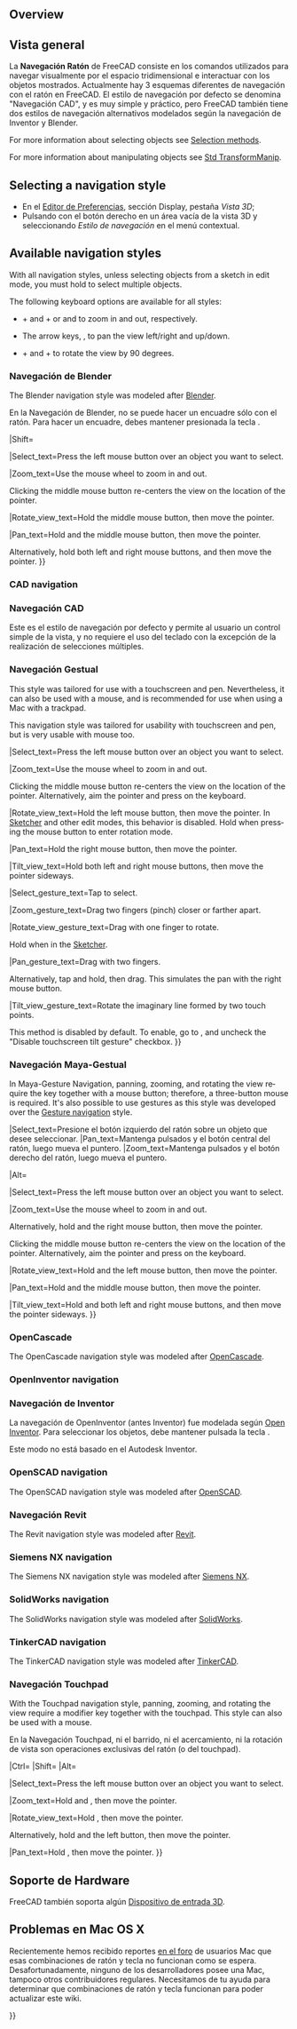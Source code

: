 <languages/>

{{Docnav/es
|[[Getting_started/es|Empezar]]
|[[Selection_methods/es|Métodos de selección]]
}}

{{TOCright}}

<div lang="en" dir="ltr" class="mw-content-ltr">
==Overview==
</div>

<div class="mw-translate-fuzzy">
==Vista general==
La '''Navegación Ratón''' de FreeCAD consiste en los comandos utilizados para navegar visualmente por el espacio tridimensional e interactuar con los objetos mostrados. Actualmente hay 3 esquemas diferentes de navegación con el ratón en FreeCAD.  El estilo de navegación por defecto se denomina "Navegación CAD", y es muy simple y práctico, pero FreeCAD también tiene dos estilos de navegación alternativos modelados según la navegación de Inventor y Blender.
</div>

<div lang="en" dir="ltr" class="mw-content-ltr">
For more information about selecting objects see [[Selection_methods|Selection methods]].
</div>

<div lang="en" dir="ltr" class="mw-content-ltr">
For more information about manipulating objects see [[Std_TransformManip|Std TransformManip]].
</div>

<div lang="en" dir="ltr" class="mw-content-ltr">
== Selecting a navigation style ==
</div>

<div class="mw-translate-fuzzy">
* En el [[Preferences Editor/es|Editor de Preferencias]], sección Display, pestaña ''Vista 3D'';
* Pulsando con el botón derecho en un área vacía de la vista 3D y seleccionando ''Estilo de navegación'' en el menú contextual.
</div>

<div lang="en" dir="ltr" class="mw-content-ltr">
== Available navigation styles ==
</div>

<div lang="en" dir="ltr" class="mw-content-ltr">
With all navigation styles, unless selecting objects from a sketch in edit mode, you must hold {{KEY|Ctrl}} to select multiple objects.
</div>

<div lang="en" dir="ltr" class="mw-content-ltr">
The following keyboard options are available for all styles:
</div>

<div lang="en" dir="ltr" class="mw-content-ltr">
* {{KEY|Ctrl}} + {{ASCII|43}} and {{KEY|Ctrl}} + {{ASCII|22}} or {{KEY|PgUp}} and {{KEY|PgDn}} to zoom in and out, respectively.
* The arrow keys, {{ASCII|17}}{{ASCII|16}}{{ASCII|30}}{{ASCII|31}}, to pan the view left/right and up/down.
* {{KEY|Shift}} + {{ASCII|17}} and {{KEY|Shift}} + {{ASCII|16}} to rotate the view by 90 degrees.
</div>

<span id="Blender_navigation"></span>
<div class="mw-translate-fuzzy">
=== Navegación de Blender ===
</div>

<div lang="en" dir="ltr" class="mw-content-ltr">
The Blender navigation style was modeled after [https://www.blender.org Blender].
</div>

<div class="mw-translate-fuzzy">

En la Navegación de Blender, no se puede hacer un encuadre sólo con el ratón. Para hacer un encuadre, debes mantener presionada la tecla {{KEY|SHIFT}}.
{{Blender Navigation/es}}

{{Blender Navigation
|Select_name=Select
|Pan_name=Pan
|Zoom_name=Zoom
|Rotate_view_name=Rotate view
|Shift={{KEY|Shift}}
|Select_text=Press the left mouse button over an object you want to select.
|Pan_text=Hold {{KEY|Shift}} and the middle mouse button, then move the pointer.

Alternatively, hold both left and right mouse buttons, and then move the pointer.
|Zoom_text=Use the mouse wheel to zoom in and out.
|Rotate_view_text=Hold the middle mouse button, then move the pointer.
}}
</div>

<div lang="en" dir="ltr" class="mw-content-ltr">
|Shift={{KEY|Shift}}
</div>

<div lang="en" dir="ltr" class="mw-content-ltr">
|Select_text=Press the left mouse button over an object you want to select.
</div>

<div lang="en" dir="ltr" class="mw-content-ltr">
|Zoom_text=Use the mouse wheel to zoom in and out.
</div>

<div lang="en" dir="ltr" class="mw-content-ltr">
Clicking the middle mouse button re-centers the view on the location of the pointer.
</div>

<div lang="en" dir="ltr" class="mw-content-ltr">
|Rotate_view_text=Hold the middle mouse button, then move the pointer.
</div>

<div lang="en" dir="ltr" class="mw-content-ltr">
|Pan_text=Hold {{KEY|Shift}} and the middle mouse button, then move the pointer.
</div>

<div lang="en" dir="ltr" class="mw-content-ltr">
Alternatively, hold both left and right mouse buttons, and then move the pointer.
}}
</div>

<div lang="en" dir="ltr" class="mw-content-ltr">
=== CAD navigation ===
</div>

<div class="mw-translate-fuzzy">
=== Navegación CAD ===
Este es el estilo de navegación por defecto y permite al usuario un control simple de la vista, y no requiere el uso del teclado con la excepción de la realización de selecciones múltiples.
</div>

<div lang="en" dir="ltr" class="mw-content-ltr">
{{CAD Navigation
|Select_name=Select
|Zoom_name=Zoom
|Rotate_view_name=Rotate view<br>First method
|Rotate_view_alt_name=Rotate view<br>Alternate method
|Pan_name=Pan
</div>

<div lang="en" dir="ltr" class="mw-content-ltr">
|Ctrl={{KEY|Ctrl}}
|Shift={{KEY|Shift}}
</div>

<div lang="en" dir="ltr" class="mw-content-ltr">
|Select_text=Press the left mouse button over an object you want to select.
</div>

<div lang="en" dir="ltr" class="mw-content-ltr">
|Zoom_text=Use the mouse wheel to zoom in and out.
</div>

<div lang="en" dir="ltr" class="mw-content-ltr">
Clicking the middle mouse button re-centers the view on the location of the pointer.
</div>

<div lang="en" dir="ltr" class="mw-content-ltr">
|Rotate_view_text=Hold the middle mouse button, then press and hold the left mouse button, then move the pointer.
</div>

<div lang="en" dir="ltr" class="mw-content-ltr">
If the buttons are released before you stop the mouse motion, the view continues spinning, if this is enabled.
</div>

<div lang="en" dir="ltr" class="mw-content-ltr">
|Rotate_view_alt_text=Hold the middle mouse button, then press and hold the right mouse button, then move the pointer.
</div>

<div lang="en" dir="ltr" class="mw-content-ltr">
With this method the middle mouse button may be released after the right mouse button is held pressed.
</div>

<div lang="en" dir="ltr" class="mw-content-ltr">
Users who use the mouse with their right hand may find this method easier than the first method.
</div>

<div lang="en" dir="ltr" class="mw-content-ltr">
|Pan_text=Hold the middle mouse button, then move the pointer.
</div>

<div lang="en" dir="ltr" class="mw-content-ltr">
|Zoom_mode_text=Zoom mode: hold the {{KEY|Ctrl}} and {{KEY|Shift}} keys, press the right mouse button once, then move the pointer.
</div>

<div lang="en" dir="ltr" class="mw-content-ltr">
|Rotate_view_mode_text=Rotate mode: hold the {{KEY|Shift}} key, press the right mouse button once, then move the pointer.
</div>

<div lang="en" dir="ltr" class="mw-content-ltr">
|Pan_mode_text=Pan mode: hold the {{KEY|Ctrl}} key, press the right mouse button once, then move the pointer.
}}
</div>

<span id="Gesture_navigation"></span>
<div class="mw-translate-fuzzy">
=== Navegación Gestual ===
</div>

<div lang="en" dir="ltr" class="mw-content-ltr">
This style was tailored for use with a touchscreen and pen. Nevertheless, it can also be used with a mouse, and is recommended for use when using a Mac with a trackpad.
</div>

<div class="mw-translate-fuzzy">
This navigation style was tailored for usability with touchscreen and pen, but is very usable with mouse too.
{{Gesture Navigation
|Select_name=Select
|Pan_name=Pan
|Zoom_name=Zoom
|Rotate_view_name=Rotate view
|Tilt_view_name=Tilt view
|Select_text=Press the left mouse button over an object you want to select.
|Select_gesture_text=Tap to select.
|Pan_text=Hold the right mouse button, then move the pointer.
|Pan_gesture_text=Drag with two fingers.

Alternatively, tap and hold, then drag. This simulates the pan with the right mouse button.
|Zoom_text=Use the mouse wheel to zoom in and out.
|Zoom_gesture_text=Drag two fingers (pinch) closer or farther apart.
|Rotate_view_text=Hold the left mouse button, then move the pointer.
In [[Sketcher Workbench|Sketcher]] and other edit modes, this behavior is disabled. Hold {{KEY|Alt}} when pressing the mouse button to enter rotation mode.

To set the camera's focus point for rotation, click a point with the middle mouse button. Alternatively, aim the cursor at a point and press {{KEY|H}} on the keyboard.
|Rotate_view_gesture_text=Drag with one finger to rotate.

Hold {{KEY|Alt}} when in the [[Sketcher Workbench|Sketcher]].
|Tilt_view_text=Hold both left and right mouse buttons, and then move the pointer sideways. 
|Tilt_view_gesture_text=Rotate the imaginary line formed by two touch points.

On v0.18 this method is disabled by default. To enable, go to {{MenuCommand|Edit → Preferences → Display}}, and untick "Disable touchscreen tilt gesture" checkbox.
}}
</div>

<div lang="en" dir="ltr" class="mw-content-ltr">
|Select_text=Press the left mouse button over an object you want to select.
</div>

<div lang="en" dir="ltr" class="mw-content-ltr">
|Zoom_text=Use the mouse wheel to zoom in and out.
</div>

<div lang="en" dir="ltr" class="mw-content-ltr">
Clicking the middle mouse button re-centers the view on the location of the pointer. Alternatively, aim the pointer and press {{KEY|H}} on the keyboard.
</div>

<div lang="en" dir="ltr" class="mw-content-ltr">
|Rotate_view_text=Hold the left mouse button, then move the pointer.
In [[Sketcher Workbench|Sketcher]] and other edit modes, this behavior is disabled. Hold {{KEY|Alt}} when pressing the mouse button to enter rotation mode.
</div>

<div lang="en" dir="ltr" class="mw-content-ltr">
|Pan_text=Hold the right mouse button, then move the pointer.
</div>

<div lang="en" dir="ltr" class="mw-content-ltr">
|Tilt_view_text=Hold both left and right mouse buttons, then move the pointer sideways.
</div>

<div lang="en" dir="ltr" class="mw-content-ltr">
|Select_gesture_text=Tap to select.
</div>

<div lang="en" dir="ltr" class="mw-content-ltr">
|Zoom_gesture_text=Drag two fingers (pinch) closer or farther apart.
</div>

<div lang="en" dir="ltr" class="mw-content-ltr">
|Rotate_view_gesture_text=Drag with one finger to rotate.
</div>

<div lang="en" dir="ltr" class="mw-content-ltr">
Hold {{KEY|Alt}} when in the [[Sketcher Workbench|Sketcher]].
</div>

<div lang="en" dir="ltr" class="mw-content-ltr">
|Pan_gesture_text=Drag with two fingers.
</div>

<div lang="en" dir="ltr" class="mw-content-ltr">
Alternatively, tap and hold, then drag. This simulates the pan with the right mouse button.
</div>

<div lang="en" dir="ltr" class="mw-content-ltr">
|Tilt_view_gesture_text=Rotate the imaginary line formed by two touch points.
</div>

<div lang="en" dir="ltr" class="mw-content-ltr">
This method is disabled by default. To enable, go to {{MenuCommand|Edit → Preferences → Display → Navigation}}, and uncheck the "Disable touchscreen tilt gesture" checkbox.
}}
</div>

<span id="Maya-Gesture_navigation"></span>
<div class="mw-translate-fuzzy">
=== Navegación Maya-Gestual ===
</div>

<div lang="en" dir="ltr" class="mw-content-ltr">
In Maya-Gesture Navigation, panning, zooming, and rotating the view require the {{KEY|Alt}} key together with a mouse button; therefore, a three-button mouse is required. It's also possible to use gestures as this style was developed over the [[#Gesture_navigation|Gesture navigation]] style.
</div>

<div class="mw-translate-fuzzy">
{{MayaGesture Navigation
|Select_name=Selección
|Pan_name=Pan
|Zoom_name=Zoom
|Rotate_view_name=Rotar la vista
|Alt={KEY|Alt}}
|Select_text=Presione el botón izquierdo del ratón sobre un objeto que desee seleccionar.
|Pan_text=Mantenga pulsados {{KEY|Alt}} y el botón central del ratón, luego mueva el puntero.
|Zoom_text=Mantenga pulsados {{KEY|Alt}} y el botón derecho del ratón, luego mueva el puntero.
</div>

<div lang="en" dir="ltr" class="mw-content-ltr">
|Alt={{KEY|Alt}}
</div>

<div lang="en" dir="ltr" class="mw-content-ltr">
|Select_text=Press the left mouse button over an object you want to select.
</div>

<div lang="en" dir="ltr" class="mw-content-ltr">
|Zoom_text=Use the mouse wheel to zoom in and out.
</div>

<div lang="en" dir="ltr" class="mw-content-ltr">
Alternatively, hold {{KEY|Alt}} and the right mouse button, then move the pointer.
</div>

<div lang="en" dir="ltr" class="mw-content-ltr">
Clicking the middle mouse button re-centers the view on the location of the pointer. Alternatively, aim the pointer and press {{KEY|H}} on the keyboard.
</div>

<div lang="en" dir="ltr" class="mw-content-ltr">
|Rotate_view_text=Hold {{KEY|Alt}} and the left mouse button, then move the pointer.
</div>

<div lang="en" dir="ltr" class="mw-content-ltr">
|Pan_text=Hold {{KEY|Alt}} and the middle mouse button, then move the pointer.
</div>

<div lang="en" dir="ltr" class="mw-content-ltr">
|Tilt_view_text=Hold {{KEY|Alt}} and both left and right mouse buttons, and then move the pointer sideways.
}}
</div>

<span id="OpenCascade_navigation"></span>
<div class="mw-translate-fuzzy">
=== OpenCascade ===
</div>

<div lang="en" dir="ltr" class="mw-content-ltr">
The OpenCascade navigation style was modeled after [https://www.opencascade.com/ OpenCascade].
</div>

<div lang="en" dir="ltr" class="mw-content-ltr">
{{OpenCascade Navigation
|Select_name=Select
|Zoom_name=Zoom
|Rotate_view_name=Rotate view
|Pan_name=Pan
</div>

<div lang="en" dir="ltr" class="mw-content-ltr">
|Ctrl={{KEY|Ctrl}}
</div>

<div lang="en" dir="ltr" class="mw-content-ltr">
|Select_text=Press the left mouse button over an object you want to select.
</div>

<div lang="en" dir="ltr" class="mw-content-ltr">
|Zoom_text=Use the mouse wheel to zoom in and out.
</div>

<div lang="en" dir="ltr" class="mw-content-ltr">
Alternatively, hold {{KEY|Ctrl}} and the left mouse button, then move the pointer.
</div>

<div lang="en" dir="ltr" class="mw-content-ltr">
|Rotate_view_text=Hold the middle mouse button, then press and hold the right mouse button, then move the pointer.
</div>

<div lang="en" dir="ltr" class="mw-content-ltr">
Alternatively, hold {{KEY|Ctrl}} and the right mouse button, then move the pointer.
</div>

<div lang="en" dir="ltr" class="mw-content-ltr">
|Pan_text=Hold the middle mouse button, then move the pointer. It is possible to hold {{KEY|Ctrl}}.
}}
</div>

<div lang="en" dir="ltr" class="mw-content-ltr">
=== OpenInventor navigation ===
</div>

<div class="mw-translate-fuzzy">
=== Navegación de Inventor ===
La navegación de OpenInventor (antes Inventor) fue modelada según [http://en.wikipedia.org/wiki/Open_Inventor Open Inventor]. Para seleccionar los objetos, debe mantener pulsada la tecla {{KEY|Ctrl}}.
</div>

<div class="mw-translate-fuzzy">
Este modo no está basado en el Autodesk Inventor.
</div>

<div lang="en" dir="ltr" class="mw-content-ltr">
{{OpenInventor Navigation
|Select_name=Select
|Zoom_name=Zoom
|Rotate_view_name=Rotate view
|Pan_name=Pan
</div>

<div lang="en" dir="ltr" class="mw-content-ltr">
|Shift={{KEY|Shift}}
</div>

<div lang="en" dir="ltr" class="mw-content-ltr">
|Select_text=Hold {{KEY|Shift}}, then press the left mouse button over an object you want to select.
</div>

<div lang="en" dir="ltr" class="mw-content-ltr">
Hold {{KEY|Ctrl}} instead to select multiple objects.
</div>

<div lang="en" dir="ltr" class="mw-content-ltr">
|Zoom_text=Use the mouse wheel to zoom in and out.
</div>

<div lang="en" dir="ltr" class="mw-content-ltr">
Alternatively, hold the middle mouse button, then press and hold the left mouse button, then move the pointer.
</div>

<div lang="en" dir="ltr" class="mw-content-ltr">
Clicking the middle mouse button re-centers the view on the location of the pointer.
</div>

<div lang="en" dir="ltr" class="mw-content-ltr">
|Rotate_view_text=Hold the left mouse button, then move the pointer.
</div>

<div lang="en" dir="ltr" class="mw-content-ltr">
|Pan_text=Hold the middle mouse button, then move the pointer.
}}
</div>

<div lang="en" dir="ltr" class="mw-content-ltr">
=== OpenSCAD navigation ===
</div>

<div lang="en" dir="ltr" class="mw-content-ltr">
The OpenSCAD navigation style was modeled after [https://openscad.org/ OpenSCAD].
</div>

<div lang="en" dir="ltr" class="mw-content-ltr">
{{OpenSCAD_Navigation
|Select_name=Select
|Zoom_name=Zoom
|Rotate_view_name=Rotate view
|Pan_name=Pan
</div>

<div lang="en" dir="ltr" class="mw-content-ltr">
|Shift={{KEY|Shift}}
</div>

<div lang="en" dir="ltr" class="mw-content-ltr">
|Select_text=Press the left mouse button over an object you want to select.
</div>

<div lang="en" dir="ltr" class="mw-content-ltr">
{{VersionMinus|0.21}} Hold {{KEY|Ctrl}} and {{KEY|Shift}} when pressing the mouse button to drag an object in a sketch in edit mode.
</div>

<div lang="en" dir="ltr" class="mw-content-ltr">
|Zoom_text=Use the mouse wheel to zoom in and out.
</div>

<div lang="en" dir="ltr" class="mw-content-ltr">
Alternatively, hold the middle mouse button, then move the pointer.
</div>

<div lang="en" dir="ltr" class="mw-content-ltr">
Or hold {{KEY|Shift}} and the right mouse button, then move the pointer.
</div>

<div lang="en" dir="ltr" class="mw-content-ltr">
|Rotate_view_text=Hold the left mouse button, then move the pointer.
</div>

<div lang="en" dir="ltr" class="mw-content-ltr">
Alternatively, and when a sketch is in edit mode, hold the middle mouse button, then press and hold the right mouse button, then move the pointer.
</div>

<div lang="en" dir="ltr" class="mw-content-ltr">
|Pan_text=Hold the right mouse button, then move the pointer.
}}
</div>

<span id="Revit_navigation"></span>
<div class="mw-translate-fuzzy">
=== Navegación Revit ===
</div>

<div lang="en" dir="ltr" class="mw-content-ltr">
The Revit navigation style was modeled after [https://en.wikipedia.org/wiki/Autodesk_Revit Revit].
</div>

<div lang="en" dir="ltr" class="mw-content-ltr">
{{Revit Navigation
|Select_name=Select
|Zoom_name=Zoom
|Rotate_view_name=Rotate view
|Pan_name=Pan
</div>

<div lang="en" dir="ltr" class="mw-content-ltr">
|Shift={{KEY|Shift}}
</div>

<div lang="en" dir="ltr" class="mw-content-ltr">
|Select_text=Press the left mouse button over an object you want to select.
</div>

<div lang="en" dir="ltr" class="mw-content-ltr">
|Zoom_text=Use the mouse wheel to zoom in and out.
</div>

<div lang="en" dir="ltr" class="mw-content-ltr">
Clicking the middle mouse button re-centers the view on the location of the pointer.
</div>

<div lang="en" dir="ltr" class="mw-content-ltr">
|Rotate_view_text=Hold {{KEY|Shift}} and the middle mouse button, then move the pointer.
</div>

<div lang="en" dir="ltr" class="mw-content-ltr">
Alternatively, hold the middle mouse button, then press and hold the right mouse button, then move the pointer.
</div>

<div lang="en" dir="ltr" class="mw-content-ltr">
|Pan_text=Hold the middle mouse button, then move the pointer.
</div>

<div lang="en" dir="ltr" class="mw-content-ltr">
Alternatively, hold both left and right mouse buttons, then move the pointer.
}}
</div>

<div lang="en" dir="ltr" class="mw-content-ltr">
=== Siemens NX navigation ===
</div>

<div lang="en" dir="ltr" class="mw-content-ltr">
{{Version|1.1}}
</div>

<div lang="en" dir="ltr" class="mw-content-ltr">
The Siemens NX navigation style was modeled after [https://en.wikipedia.org/wiki/Siemens_NX Siemens NX].
</div>

<div lang="en" dir="ltr" class="mw-content-ltr">
{{SiemensNX_Navigation
|Select_name=Select
|Zoom_name=Zoom
|Rotate_view_name=Rotate view
|Pan_name=Pan
</div>

<div lang="en" dir="ltr" class="mw-content-ltr">
|Shift={{KEY|Shift}}
</div>

<div lang="en" dir="ltr" class="mw-content-ltr">
|Select_text=Press the left mouse button over an object you want to select.
</div>

<div lang="en" dir="ltr" class="mw-content-ltr">
|Zoom_text=Use the mouse wheel to zoom in and out.
</div>

<div lang="en" dir="ltr" class="mw-content-ltr">
Alternatively, hold the middle mouse button, then press and hold the left mouse button, then move the pointer.
</div>

<div lang="en" dir="ltr" class="mw-content-ltr">
Clicking the middle mouse button re-centers the view on the location of the pointer.
</div>

<div lang="en" dir="ltr" class="mw-content-ltr">
|Rotate_view_text=Hold the middle mouse button, then move the pointer.
</div>

<div lang="en" dir="ltr" class="mw-content-ltr">
|Pan_text=Hold {{KEY|Shift}} and the middle mouse button, then move the pointer.
</div>

<div lang="en" dir="ltr" class="mw-content-ltr">
Alternatively, hold the middle mouse button, then press and hold the right mouse button, then move the pointer.
}}
</div>

<div lang="en" dir="ltr" class="mw-content-ltr">
=== SolidWorks navigation ===
</div>

<div lang="en" dir="ltr" class="mw-content-ltr">
{{Version|1.1}}
</div>

<div lang="en" dir="ltr" class="mw-content-ltr">
The SolidWorks navigation style was modeled after [https://en.wikipedia.org/wiki/SolidWorks SolidWorks].
</div>

<div lang="en" dir="ltr" class="mw-content-ltr">
{{SolidWorks_Navigation
|Select_name=Select
|Zoom_name=Zoom
|Rotate_view_name=Rotate view
|Pan_name=Pan
</div>

<div lang="en" dir="ltr" class="mw-content-ltr">
|Ctrl={{KEY|Ctrl}}
|Shift={{KEY|Shift}}
</div>

<div lang="en" dir="ltr" class="mw-content-ltr">
|Select_text=Press the left mouse button over an object you want to select.
</div>

<div lang="en" dir="ltr" class="mw-content-ltr">
|Zoom_text=Use the mouse wheel to zoom in and out.
</div>

<div lang="en" dir="ltr" class="mw-content-ltr">
Alternatively, hold {{KEY|Shift}} and the middle mouse button, then move the pointer.
</div>

<div lang="en" dir="ltr" class="mw-content-ltr">
Clicking the middle mouse button re-centers the view on the location of the pointer.
</div>

<div lang="en" dir="ltr" class="mw-content-ltr">
|Rotate_view_text=Hold the middle mouse button, then move the pointer.
</div>

<div lang="en" dir="ltr" class="mw-content-ltr">
|Pan_text=Hold {{KEY|Ctrl}} and the middle mouse button, then move the pointer.
}}
</div>

<div lang="en" dir="ltr" class="mw-content-ltr">
=== TinkerCAD navigation ===
</div>

<div lang="en" dir="ltr" class="mw-content-ltr">
The TinkerCAD navigation style was modeled after [https://en.wikipedia.org/wiki/Tinkercad TinkerCAD].
</div>

<div lang="en" dir="ltr" class="mw-content-ltr">
{{TinkerCAD Navigation
|Select_name=Select
|Zoom_name=Zoom
|Rotate_view_name=Rotate view
|Pan_name=Pan
</div>

<div lang="en" dir="ltr" class="mw-content-ltr">
|Select_text=Press the left mouse button over an object you want to select.
</div>

<div lang="en" dir="ltr" class="mw-content-ltr">
|Zoom_text=Use the mouse wheel to zoom in and out.
</div>

<div lang="en" dir="ltr" class="mw-content-ltr">
|Rotate_view_text=Press the right mouse button, then move the pointer.
</div>

<div lang="en" dir="ltr" class="mw-content-ltr">
|Pan_text=Hold the middle mouse button, then move the pointer.
}}
</div>

<span id="Touchpad_navigation"></span>
<div class="mw-translate-fuzzy">
=== Navegación Touchpad ===
</div>

<div lang="en" dir="ltr" class="mw-content-ltr">
With the Touchpad navigation style, panning, zooming, and rotating the view require a modifier key together with the touchpad. This style can also be used with a mouse.
</div>

<div class="mw-translate-fuzzy">
En la Navegación Touchpad, ni el barrido, ni el acercamiento,  ni la rotación de vista son operaciones exclusivas del ratón (o del touchpad). {{Touchpad Navigation/es}}

{{Touchpad Navigation
|Select_name=Select
|Pan_name=Pan
|Zoom_name=Zoom
|Rotate_view_name=Rotate view
|Shift={{KEY|Shift}}
|Ctrl={{KEY|Ctrl}}
|Alt={{KEY|Alt}}
|PageUp={{KEY|PageUp}}
|PageDown={{KEY|PageDown}}
|Select_text=Press the left mouse button over an object you want to select.
|Pan_text=Hold {{KEY|Shift}}, then move the pointer.
|Zoom_text=Use {{KEY|PageUp}} and {{KEY|PageDown}} to zoom in and out.
|Zoom_alt_text=Alternatively, hold {{KEY|Shift}} and {{KEY|Ctrl}}, then move the pointer.
|Rotate_view_text=Hold {{KEY|Alt}}, then move the pointer.
|Rotate_view_alt_text=Alternatively, hold {{KEY|Shift}} and the left button, then move the pointer.
}}
</div>

<div lang="en" dir="ltr" class="mw-content-ltr">
|Ctrl={{KEY|Ctrl}}
|Shift={{KEY|Shift}}
|Alt={{KEY|Alt}}
</div>

<div lang="en" dir="ltr" class="mw-content-ltr">
|Select_text=Press the left mouse button over an object you want to select.
</div>

<div lang="en" dir="ltr" class="mw-content-ltr">
|Zoom_text=Hold {{KEY|Ctrl}} and {{KEY|Shift}}, then move the pointer.
</div>

<div lang="en" dir="ltr" class="mw-content-ltr">
|Rotate_view_text=Hold {{KEY|Alt}}, then move the pointer.
</div>

<div lang="en" dir="ltr" class="mw-content-ltr">
Alternatively, hold {{KEY|Shift}} and the left button, then move the pointer.
</div>

<div lang="en" dir="ltr" class="mw-content-ltr">
|Pan_text=Hold {{KEY|Shift}}, then move the pointer.
}}
</div>

<span id="Hardware_support"></span>
== Soporte de Hardware ==

<div class="mw-translate-fuzzy">
FreeCAD también soporta algún [[3D input devices/es|Dispositivo de entrada 3D]].
</div>

<span id="Recommended_navigation_for_macOS"></span>
<div class="mw-translate-fuzzy">
== Problemas en Mac OS X ==
</div>

<div class="mw-translate-fuzzy">
Recientemente hemos recibido reportes [http://forum.freecadweb.org/viewtopic.php?f=3&t=3592&start=0 en el foro] de usuarios Mac que esas combinaciones de ratón y tecla no funcionan como se espera. Desafortunadamente, ninguno de los desarrolladores posee una Mac, tampoco otros contribuidores regulares. Necesitamos de tu ayuda para determinar que combinaciones de ratón y tecla funcionan para poder actualizar este wiki.
</div>


{{Docnav/es
|[[Getting started/es|Comenzandos]]
|[[Navigation Cube/es|Cubo de navegación]]
}}

{{Userdocnavi{{#translation:}}}}